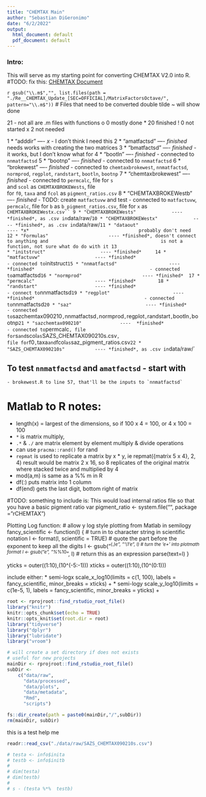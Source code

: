 ```yaml
---
title: "CHEMTAX Main"
author: "Sebastian DiGeronimo"
date: "6/2/2022"
output:
  html_document: default
  pdf_document: default
---
```


### Intro: 
This will serve as my starting point for converting CHEMTAX V2.0 into R.
#TODO: fix this: [CHEMTAX Document](./Re__CHEMTAX_Update_[SEC=OFFICIAL]/Re__CHEMTAX_Update_[SEC=OFFICIAL]/CHEMTAX 2 Octave version.docx)

`r gsub("\\.m$","", list.files(path = "./Re__CHEMTAX_Update_[SEC=OFFICIAL]/MatrixFactorsOctave/", pattern="\\.m$"))`
# Files that need to be converted
double tilde ~ will show done

21 - not all are .m files with functions
o 0 mostly done
* 20 finished
! 0 not started
x 2 not needed

1
* "adddir"                        ---- *x*
                                       - I don't think I need this
2
* "amatfactsd"                    ---- *finished*
                                       needs works with creating the two matrices
3
* "bmatfactsd"                    ---- *finished* 
                                       - it works, but I don't know what for
4
* "bootln"                        ---- *finished* 
                                       - connected to `nnmatfactsd`
5
* "bootnp"                        ---- *finished*
                                       - connected to `nnmatfactsd`
6
* "brokewest"                     ---- *finished*
                                       - connected to `chemtaxbrokewest`, 
                                       `nnmatfactsd`,  `normprod`, `regplot`, 
                                       `randstart`, `bootln`, `bootnp`
7
* "chemtaxbrokewest"              ---- *finished* 
                                       - connected to `permcalc`, file for `s`  
                                       and `scol` as `CHEMTAXBROKEWests`, file    
                                       for `f0`, `taxa` and `fcol` as 
                                       `pigment_ratios.csv`
8
* "CHEMTAXBROKEWestb"             ---- *finished*
                                       - TODO: create `matfactuvw` and test
                                       - connected to `matfactuvw`, `permcalc`,
                                       file for `b` as `b_pigment_ratios.csv`, 
                                       file for `x` as `CHEMTAXBROKEWestx.csv``
9
* "CHEMTAXBROKEWests"             ---- *finished*, as .csv in `data/raw/`  
10
* "CHEMTAXBROKEWestx"             ---- *finished*, as .csv in `data/raw/`
11
* "dataout"                       ---- *x*
                                       probably don't need     
12
* "Formulas"                      ---- *finished*, doesn't connect to anything and 
                                       is not a function, not sure what do do with it
13                                       
* "initstruct"                    ---- *finished*    
14
* "matfactuvw"                    ---- *finished*
                                       - connected to  `initstruct`
15
* "nnmatfactsd"                   ---- *finished*  
                                       - connected to `amatfactsd`
16
* "normprod"                      ---- *finished* 
17
* "permcalc"                      ---- *finished*       
18
* "randstart"                     ---- *finished*
                                       - connect to `nnmatfactsd`
19
* "regplot"                       ---- *finished*
                                       - connected to `nnmatfactsd`
20
* "saz"                           ---- *finished*
                                       - connected to `sazchemtax090210`, 
                                       `nnmatfactsd`,  `normprod`, `regplot`, 
                                       `randstart`, `bootln`, `bootnp`
21
* "sazchemtax090210"              ----  *finished* 
                                        - connected to `permcalc`, file for `s`  
                                        and `scol` as `SAZS_CHEMTAX090210s.csv`, 
                                        file for `f0`, `taxa` and `fcol` as 
                                        `saz_pigment_ratios.csv`
22
* "SAZS_CHEMTAX090210s"           ---- *finished*, as .csv in `data/raw/`

## To test `nnmatfactsd` and `amatfactsd` - start with 
    - brokewest.R to line 57, that'll be the inputs to `nnmatfactsd`

# Matlab to R notes:
* length(x) = largest of the dimensions, so if 100 x 4 = 100, or 4 x 100 = 100
* `*` is matrix multiply, 
* `.*` & `./` are matrix element by element multiply & divide operations
* can use `pracma::rand()` for rand
* `repmat` is used to replicate a matrix by x * y, ie repmat({matrix 5 x 4}, 2, 4)
  result would be matrix 2 x 16, so 8 replicates of the original matrix where 
  stacked twice and multiplied by 4
* mod(a,m) is same as a %% m in R
* df(:) puts matrix into 1 column
* df(end) gets the last digit, bottom right of matrix


#TODO: something to include is:
This would load internal ratios file so that you have a basic pigment ratio var
pigment_ratio <- system.file("", package = "rCHEMTAX")

Plotting Log function:
# allow y log style plotting from Matlab in semilogy
  fancy_scientific <- function(l) {
    # turn in to character string in scientific notation
    l <- format(l, scientific = TRUE)
    # quote the part before the exponent to keep all the digits
    l <- gsub("^(.*)e", "'\\1'e", l)
    # turn the 'e+' into plotmath format
    l <- gsub("e", "%*%10^", l)
    # return this as an expression
    parse(text=l)
  }
  
  yticks = outer((1:10),(10^(-5:-1)))
  xticks = outer((1:10),(10^(0:1)))
  
  include either:
  * semi-logx
  scale_x_log10(limits = c(1, 100),
                labels = fancy_scientific,
                minor_breaks = xticks) +
  * semi-logy
  scale_y_log10(limits = c(1e-5, 1),
                labels = fancy_scientific,
                minor_breaks = yticks) +
    


```r
root <- rprojroot::find_rstudio_root_file()
library("knitr")
knitr::opts_chunk$set(echo = TRUE)
knitr::opts_knit$set(root.dir = root)
library("tidyverse")
library("dplyr")
library("lubridate")
library("vroom")


```

```r
# will create a set directory if does not exists
# useful for new projects
mainDir <- rprojroot::find_rstudio_root_file()
subDir <-
    c("data/raw",
      "data/processed",
      "data/plots",
      "data/metadata",
      "Rmd",
      "scripts")

fs::dir_create(path = paste0(mainDir,"/",subDir))
rm(mainDir, subDir)
```

this is a test help me
```r
readr::read_csv("./data/raw/SAZS_CHEMTAX090210s.csv")

```

```r
# testa <- info$inita  
# testb <- info$initb
# 
# dim(testa)
# dim(testb)
# 
# s - (testa %*%  testb)


```

